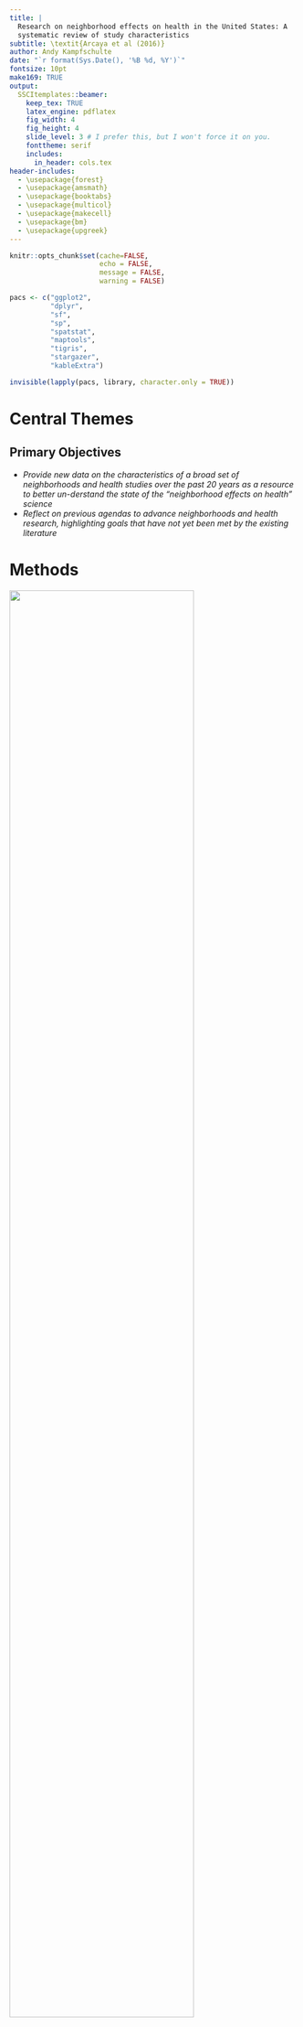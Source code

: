 ```yaml
---
title: |
  Research on neighborhood effects on health in the United States: A
  systematic review of study characteristics
subtitle: \textit{Arcaya et al (2016)}
author: Andy Kampfschulte
date: "`r format(Sys.Date(), '%B %d, %Y')`"
fontsize: 10pt
make169: TRUE
output: 
  SSCItemplates::beamer:
    keep_tex: TRUE
    latex_engine: pdflatex 
    fig_width: 4
    fig_height: 4
    slide_level: 3 # I prefer this, but I won't force it on you.
    fonttheme: serif
    includes:
      in_header: cols.tex
header-includes:
  - \usepackage{forest}
  - \usepackage{amsmath}
  - \usepackage{booktabs}
  - \usepackage{multicol}
  - \usepackage{makecell}
  - \usepackage{bm}
  - \usepackage{upgreek}
---
```


```r
knitr::opts_chunk$set(cache=FALSE,
                      echo = FALSE,
                      message = FALSE,
                      warning = FALSE)

pacs <- c("ggplot2",
          "dplyr",
          "sf",
          "sp",
          "spatstat",
          "maptools",
          "tigris",
          "stargazer",
          "kableExtra")

invisible(lapply(pacs, library, character.only = TRUE))

```


# Central Themes
## Primary Objectives

- *Provide new data on the characteristics of a broad set of neighborhoods and health studies over the past 20 years as a resource to better un-derstand the state of the “neighborhood effects on health” science*
- *Reflect on previous agendas to advance neighborhoods and health research, highlighting goals that have not yet been met by the existing literature*

# Methods

![](C:/Users/andyk/Documents/Projects/SSCI601/Arcaya2016/fig1.png){height=80%}


## Central Themes

:::::: {.cols data-latex=""}
::: {.col data-latex="{0.6\textwidth}"}

- Cross-Sectional studies are abundant
  - Other designs are much needed to address confounding
- Census Geographies abound
  - Are study hypotheses truly *a-priori*
  - Convenience sampling
- GIS-related topics are often overlooked, as other commonplace statistics
   - MAUP
   - 3+ Level Modelling
   - Spatial Relationships
- Concentration on just a few topics

:::
::: {.col data-latex="{0.4\textwidth}"}

![](C:/Users/andyk/Documents/Projects/SSCI601/Arcaya2016/table2.png)
:::
::::::

## Central Themes

:::::: {.cols data-latex=""}
::: {.col data-latex="{0.6\textwidth}"}

- Cross-Sectional studies are abundant
  - Other designs are much needed to address confounding
- Census Geographies abound
  - Are study hypotheses truly *a-priori*
  - Convenience sampling
- GIS-related topics are often overlooked, as other commonplace statistics
   - MAUP
   - 3+ Level Modelling
   - Spatial Relationships
- Concentration on just a few topics

:::
::: {.col data-latex="{0.4\textwidth}"}

![](C:/Users/andyk/Documents/Projects/SSCI601/Arcaya2016/table3.png)
:::
::::::

## Central Themes

:::::: {.cols data-latex=""}
::: {.col data-latex="{0.6\textwidth}"}

- Cross-Sectional studies are abundant
  - Other designs are much needed to address confounding
- Census Geographies abound
  - Are study hypotheses truly *a-priori*
  - Convenience sampling
- GIS-related topics are often overlooked, as other commonplace statistics
   - MAUP
   - 3+ Level Modelling
   - Spatial Relationships
- Concentration on just a few topics  

:::
::: {.col data-latex="{0.4\textwidth}"}

![](C:/Users/andyk/Documents/Projects/SSCI601/Arcaya2016/table4.png)
:::
::::::


# Interdisciplinary Connections \& Evaluation
## Interdisciplinary Connections \& Evaluation

**Interdisciplinary Connections**

- Incorporating Neighborhood elements connects people to space
  - GIS elements, Demography, Public Health Epidemiology

**Evaluation**

 - Limited to multi-level modelling
 - A good review of the current state of the literature
  - Identifies common themes, areas for future progress

# Questions
## Questions

- What are your thoughts on the Cross-Sectional Observational study of neighborhood effects? Is it completely overplayed at this point?
- What are some other approaches to compliment/contrast/improve multi-level modelling with neighborhood effects?
- Is this field of work getting more technical and deductive?
